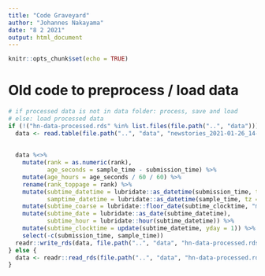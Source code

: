 ```yaml
---
title: "Code Graveyard"
author: "Johannes Nakayama"
date: "8 2 2021"
output: html_document
---
```


```r
knitr::opts_chunk$set(echo = TRUE)
```



# Old code to preprocess / load data

```r

# if processed data is not in data folder: process, save and load
# else: load processed data
if (!("hn-data-processed.rds" %in% list.files(file.path("..", "data")))) {
  data <- read.table(file.path("..", "data", "newstories_2021-01-26_14-32-18.tsv"), sep = "\t", header = TRUE)
  
  
  data %<>% 
    mutate(rank = as.numeric(rank),
           age_seconds = sample_time - submission_time) %>% 
    mutate(age_hours = age_seconds / 60 / 60) %>% 
    rename(rank_toppage = rank) %>% 
    mutate(subtime_datetime = lubridate::as_datetime(submission_time, tz = "CET"),
           samptime_datetime = lubridate::as_datetime(sample_time, tz = "CET")) %>% 
    mutate(subtime_coarse = lubridate::floor_date(subtime_clocktime, "minute")) %>% 
    mutate(subtime_date = lubridate::as_date(subtime_datetime),
           subtime_hour = lubridate::hour(subtime_datetime)) %>% 
    mutate(subtime_clocktime = update(subtime_datetime, yday = 1)) %>% 
    select(-c(submission_time, sample_time))
  readr::write_rds(data, file.path("..", "data", "hn-data-processed.rds"), compress = "gz")  
} else {
  data <- readr::read_rds(file.path("..", "data", "hn-data-processed.rds"))  
}

```


